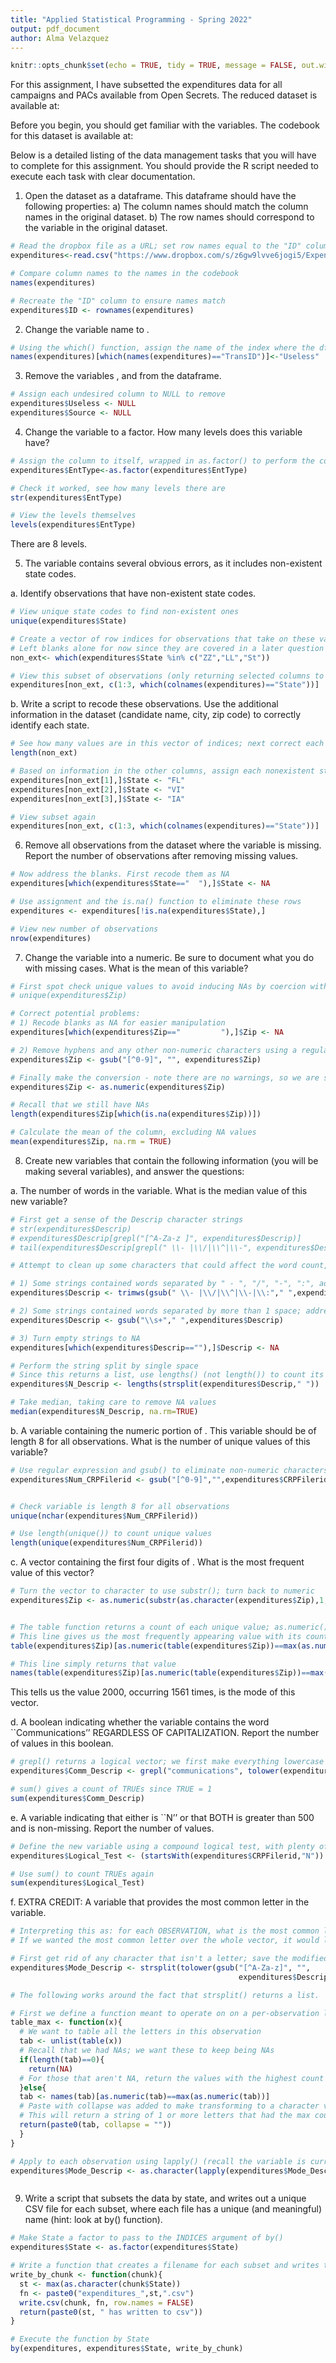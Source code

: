 ```yaml
---
title: "Applied Statistical Programming - Spring 2022"
output: pdf_document
author: Alma Velazquez
---
```


```r
knitr::opts_chunk$set(echo = TRUE, tidy = TRUE, message = FALSE, out.width='750px', dpi=200)
```


\begin{center}
{\Large{\textbf{Problem Set 1}}} \\
\vspace{4 bp}
Due Wednesday, February 2, 10:00 AM (Before Class) \\
\end{center}

\section*{Instructions}
\begin{enumerate}
\item The following questions should each be answered in this Rmarkdown document with R code to accompany the R output. Be sure to provide many comments in the script to facilitate grading. Undocumented code will not be graded. Once your work is finished, submit the Rmd file as well as the knitted PDF to the appropriate problem set module on Canvas.
\item You may work in teams, but each student should develop their own R script. To be clear, there should be no copy and paste. Each keystroke in the assignment should be your own.
\item If you have any questions regarding the Problem Set, contact the TA or use office hours.
\item For students new to programming, this may take a while. Get started.
\end{enumerate}










\section*{Working with data in R}
For this assignment, I have subsetted the expenditures data for all campaigns and PACs available from Open Secrets. The reduced dataset is available at:

\noindent \url{https://www.dropbox.com/s/z6gw9lvve6jogi5/Expends2002.txt}

\noindent Before you begin, you should get familiar with the variables. The codebook for this dataset is available at:

\noindent \url{http://www.opensecrets.org/resources/datadictionary/Data%20Dictionary%20Expenditures.htm}

\noindent Below is a detailed listing of the data management tasks that you will have to complete for this assignment. You should provide the R script needed to execute each task with clear documentation.


1. Open the dataset as a dataframe. This dataframe should have the following properties: a) The column names should match the column names in the original dataset. b) The row names should correspond to the variable \texttt{ID} in the original dataset.
```r
# Read the dropbox file as a URL; set row names equal to the "ID" column
expenditures<-read.csv("https://www.dropbox.com/s/z6gw9lvve6jogi5/Expends2002.txt?raw=1", row.names = "ID")

# Compare column names to the names in the codebook
names(expenditures)

# Recreate the "ID" column to ensure names match
expenditures$ID <- rownames(expenditures)


```



2. Change the variable name \texttt{TransID} to \texttt{Useless}.
```r
# Using the which() function, assign the name of the index where the df is named "TransID" to now be "Useless"
names(expenditures)[which(names(expenditures)=="TransID")]<-"Useless"

```


3. Remove the variables \texttt{Useless}, and \texttt{Source} from the dataframe.
```r
# Assign each undesired column to NULL to remove
expenditures$Useless <- NULL
expenditures$Source <- NULL

```

4. Change the variable \texttt{EntType} to a factor. How many levels does this variable have?  
```r
# Assign the column to itself, wrapped in as.factor() to perform the conversion
expenditures$EntType<-as.factor(expenditures$EntType)

# Check it worked, see how many levels there are
str(expenditures$EntType)

# View the levels themselves
levels(expenditures$EntType)
```

There are 8 levels.\

5. The variable \texttt{State} contains several obvious errors, as it includes non-existent state codes. 


\indent a. Identify observations that have non-existent state codes. 
```r
# View unique state codes to find non-existent ones
unique(expenditures$State)

# Create a vector of row indices for observations that take on these values
# Left blanks alone for now since they are covered in a later question
non_ext<- which(expenditures$State %in% c("ZZ","LL","St")) 

# View this subset of observations (only returning selected columns to save space)
expenditures[non_ext, c(1:3, which(colnames(expenditures)=="State"))]


```

\indent b. Write a script to recode these observations. Use the additional information in the dataset (candidate name, city, zip code) to correctly identify each state.
```r
# See how many values are in this vector of indices; next correct each
length(non_ext)

# Based on information in the other columns, assign each nonexistent state code to its correct value
expenditures[non_ext[1],]$State <- "FL"
expenditures[non_ext[2],]$State <- "VI"
expenditures[non_ext[3],]$State <- "IA"

# View subset again 
expenditures[non_ext, c(1:3, which(colnames(expenditures)=="State"))]
```

6. Remove all observations from the dataset where the variable \texttt{State} is missing.  Report the number of observations after removing missing values.
```r
# Now address the blanks. First recode them as NA
expenditures[which(expenditures$State=="  "),]$State <- NA

# Use assignment and the is.na() function to eliminate these rows
expenditures <- expenditures[!is.na(expenditures$State),]

# View new number of observations
nrow(expenditures)
```


7.  Change the variable \texttt{Zip} into a numeric. Be sure to document what you do with missing cases. What is the mean of this variable?
```r
# First spot check unique values to avoid inducing NAs by coercion with as.numeric()
# unique(expenditures$Zip)

# Correct potential problems:
# 1) Recode blanks as NA for easier manipulation
expenditures[which(expenditures$Zip=="         "),]$Zip <- NA

# 2) Remove hyphens and any other non-numeric characters using a regular expression and gsub()
expenditures$Zip <- gsub("[^0-9]", "", expenditures$Zip) 

# Finally make the conversion - note there are no warnings, so we are sure nothing was incorrectly converted
expenditures$Zip <- as.numeric(expenditures$Zip)

# Recall that we still have NAs
length(expenditures$Zip[which(is.na(expenditures$Zip))])

# Calculate the mean of the column, excluding NA values
mean(expenditures$Zip, na.rm = TRUE)
```


8. Create new variables that contain the following information (you will be making several variables), and answer the questions: 

\indent a. The number of words in the \texttt{Descrip} variable. What is the median value of this new variable?
```r
# First get a sense of the Descrip character strings
# str(expenditures$Descrip)
# expenditures$Descrip[grepl("[^A-Za-z ]", expenditures$Descrip)]
# tail(expenditures$Descrip[grepl(" \\- |\\/|\\^|\\-", expenditures$Descrip)])

# Attempt to clean up some characters that could affect the word count, defined by strings separated by a single space

# 1) Some strings contained words separated by " - ", "/", "-", ":", address these using a regular expression
expenditures$Descrip <- trimws(gsub(" \\- |\\/|\\^|\\-|\\:"," ",expenditures$Descrip))

# 2) Some strings contained words separated by more than 1 space; address this using a regular expression
expenditures$Descrip <- gsub("\\s+"," ",expenditures$Descrip)

# 3) Turn empty strings to NA
expenditures[which(expenditures$Descrip==""),]$Descrip <- NA

# Perform the string split by single space
# Since this returns a list, use lengths() (not length()) to count its contents
expenditures$N_Descrip <- lengths(strsplit(expenditures$Descrip," "))

# Take median, taking care to remove NA values
median(expenditures$N_Descrip, na.rm=TRUE)

```

\indent b. A variable containing the numeric portion of \texttt{CRPFilerid}. This variable should be of length 8 for all observations. What is the number of unique values of this variable? 
```r
# Use regular expression and gsub() to eliminate non-numeric characters; assign to new column
expenditures$Num_CRPFilerid <- gsub("[^0-9]","",expenditures$CRPFilerid)


# Check variable is length 8 for all observations
unique(nchar(expenditures$Num_CRPFilerid))

# Use length(unique()) to count unique values
length(unique(expenditures$Num_CRPFilerid))

```

\indent c. A vector containing the first four digits of \texttt{Zip}. What is the most frequent value of this vector?
```r
# Turn the vector to character to use substr(); turn back to numeric
expenditures$Zip <- as.numeric(substr(as.character(expenditures$Zip),1,4))


# The table function returns a count of each unique value; as.numeric() accesses its counts, and names() accesses the value being counted
# This line gives us the most frequently appearing value with its count
table(expenditures$Zip)[as.numeric(table(expenditures$Zip))==max(as.numeric(table(expenditures$Zip)))]

# This line simply returns that value
names(table(expenditures$Zip)[as.numeric(table(expenditures$Zip))==max(as.numeric(table(expenditures$Zip)))])

```

This tells us the value 2000, occurring 1561 times, is the mode of this vector.

\indent d. A boolean indicating whether the \texttt{Descrip} variable contains the word ``Communications'' REGARDLESS OF CAPITALIZATION. Report the number of \texttt{TRUE} values in this boolean. 
```r
# grepl() returns a logical vector; we first make everything lowercase to avoid cases affecting matches
expenditures$Comm_Descrip <- grepl("communications", tolower(expenditures$Descrip))

# sum() gives a count of TRUEs since TRUE = 1
sum(expenditures$Comm_Descrip)

```

\indent e. A variable indicating that either \texttt{CRPFilerid} is ``N'' or that BOTH \texttt{Amount} is greater than 500 and \texttt{Descrip} is non-missing. Report the number of \texttt{TRUE} values. 
```r
# Define the new variable using a compound logical test, with plenty of parentheses to specify what we want
expenditures$Logical_Test <- (startsWith(expenditures$CRPFilerid,"N")) | ((expenditures$Amount > 500) & (!is.na(expenditures$Descrip)))

# Use sum() to count TRUEs again
sum(expenditures$Logical_Test)

```

\indent f. EXTRA CREDIT: A variable that provides the most common letter in the \texttt{Descrip} variable.
```r
# Interpreting this as: for each OBSERVATION, what is the most common letter in the Descrip variable. 
# If we wanted the most common letter over the whole vector, it would look very much like 8c.

# First get rid of any character that isn't a letter; save the modified string a new variable
expenditures$Mode_Descrip <- strsplit(tolower(gsub("[^A-Za-z]", "",
                                                   expenditures$Descrip)),"")

# The following works around the fact that strsplit() returns a list.

# First we define a function meant to operate on on a per-observation list
table_max <- function(x){
  # We want to table all the letters in this observation
  tab <- unlist(table(x))
  # Recall that we had NAs; we want these to keep being NAs
  if(length(tab)==0){
    return(NA)
  # For those that aren't NA, return the values with the highest count in this observantion's Descrip  
  }else{
  tab <- names(tab)[as.numeric(tab)==max(as.numeric(tab))]
  # Paste with collapse was added to make transforming to a character vector easier after
  # This will return a string of 1 or more letters that had the max count per observation
  return(paste0(tab, collapse = ""))
  }
}

# Apply to each observation using lapply() (recall the variable is currently a list); wrap in as.character() so we can export to csv later
expenditures$Mode_Descrip <- as.character(lapply(expenditures$Mode_Descrip, FUN=table_max))



```


9. Write a script that subsets the data by state, and writes out a unique CSV file for each subset, where each file has a unique (and meaningful) name (hint: look at by() function).
```r
# Make State a factor to pass to the INDICES argument of by()
expenditures$State <- as.factor(expenditures$State)

# Write a function that creates a filename for each subset and writes to csv
write_by_chunk <- function(chunk){
  st <- max(as.character(chunk$State))
  fn <- paste0("expenditures_",st,".csv")
  write.csv(chunk, fn, row.names = FALSE)
  return(paste0(st, " has written to csv"))
}

# Execute the function by State
by(expenditures, expenditures$State, write_by_chunk)

```






